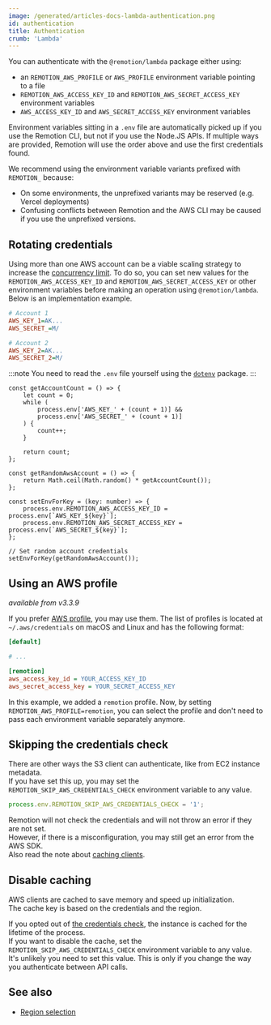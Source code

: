 ```yaml
---
image: /generated/articles-docs-lambda-authentication.png
id: authentication
title: Authentication
crumb: 'Lambda'
---
```


You can authenticate with the `@remotion/lambda` package either using:

- an `REMOTION_AWS_PROFILE` or `AWS_PROFILE` environment variable pointing to a file
- `REMOTION_AWS_ACCESS_KEY_ID` and `REMOTION_AWS_SECRET_ACCESS_KEY` environment variables
- `AWS_ACCESS_KEY_ID` and `AWS_SECRET_ACCESS_KEY` environment variables

Environment variables sitting in a `.env` file are automatically picked up if you use the Remotion CLI, but not if you use the Node.JS APIs. If multiple ways are provided, Remotion will use the order above and use the first credentials found.

We recommend using the environment variable variants prefixed with `REMOTION_` because:

- On some environments, the unprefixed variants may be reserved (e.g. Vercel deployments)
- Confusing conflicts between Remotion and the AWS CLI may be caused if you use the unprefixed versions.

## Rotating credentials

Using more than one AWS account can be a viable scaling strategy to increase the [concurrency limit](/docs/lambda/concurrency). To do so, you can set new values for the `REMOTION_AWS_ACCESS_KEY_ID` and `REMOTION_AWS_SECRET_ACCESS_KEY` or other environment variables before making an operation using `@remotion/lambda`. Below is an implementation example.

```ini title=".env"
# Account 1
AWS_KEY_1=AK...
AWS_SECRET_=M/

# Account 2
AWS_KEY_2=AK...
AWS_SECRET_2=M/
```

:::note
You need to read the `.env` file yourself using the [`dotenv`](https://npmjs.org/packages/dotenv) package.
:::

```tsx twoslash title="rotate-credentials.ts"
const getAccountCount = () => {
	let count = 0;
	while (
		process.env['AWS_KEY_' + (count + 1)] &&
		process.env['AWS_SECRET_' + (count + 1)]
	) {
		count++;
	}

	return count;
};

const getRandomAwsAccount = () => {
	return Math.ceil(Math.random() * getAccountCount());
};

const setEnvForKey = (key: number) => {
	process.env.REMOTION_AWS_ACCESS_KEY_ID = process.env[`AWS_KEY_${key}`];
	process.env.REMOTION_AWS_SECRET_ACCESS_KEY = process.env[`AWS_SECRET_${key}`];
};

// Set random account credentials
setEnvForKey(getRandomAwsAccount());
```

## Using an AWS profile

_available from v3.3.9_

If you prefer [AWS profile](https://docs.aws.amazon.com/cli/latest/userguide/cli-configure-profiles.html), you may use them. The list of profiles is located at `~/.aws/credentials` on macOS and Linux and has the following format:

```ini title="~/.aws/credentials"
[default]

# ...

[remotion]
aws_access_key_id = YOUR_ACCESS_KEY_ID
aws_secret_access_key = YOUR_SECRET_ACCESS_KEY
```

In this example, we added a `remotion` profile. Now, by setting `REMOTION_AWS_PROFILE=remotion`, you can select the profile and don't need to pass each environment variable separately anymore.

## Skipping the credentials check<AvailableFrom v="4.0.160"/>

There are other ways the S3 client can authenticate, like from EC2 instance metadata.  
If you have set this up, you may set the `REMOTION_SKIP_AWS_CREDENTIALS_CHECK` environment variable to any value.

```ts
process.env.REMOTION_SKIP_AWS_CREDENTIALS_CHECK = '1';
```

Remotion will not check the credentials and will not throw an error if they are not set.  
However, if there is a misconfiguration, you may still get an error from the AWS SDK.  
Also read the note about [caching clients](#disable-caching).

## Disable caching<AvailableFrom v="4.0.160"/>

AWS clients are cached to save memory and speed up initialization.  
The cache key is based on the credentials and the region.

If you opted out of [the credentials check](#skipping-the-credentials-check), the instance is cached for the lifetime of the process.  
If you want to disable the cache, set the `REMOTION_SKIP_AWS_CREDENTIALS_CHECK` environment variable to any value.  
It's unlikely you need to set this value. This is only if you change the way you authenticate between API calls.

## See also

- [Region selection](/docs/lambda/region-selection)
